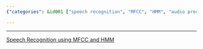 ```yaml
---
{"categories": &id001 ["speech recognition", "MFCC", "HMM", "audio processing", "natural language processing", "machine learning", "artificial intelligence"], "category": "Machine Learning", "date": "2022-09-17 11:10:05", "description": "This article explores the use of Mel Frequency Cepstral Coefficients (MFCC) and Hidden Markov Models (HMM) for speech recognition. It delves into how these techniques can be employed to accurately transcribe spoken words, improve language processing systems, and enhance human-computer interaction. The article provides insights on the algorithms' principles, their applications, and potential areas of advancement.", "tags": *id001, "title": "speech recognition"}

---
```


------

[Speech Recognition using MFCC and HMM](https://datascience.netlify.app/general/2017/09/14/data_science_20.html)

